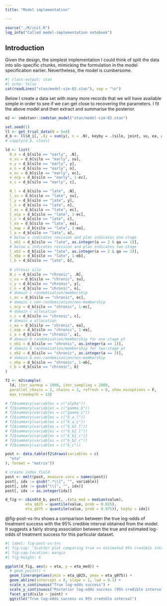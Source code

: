 ```yaml
---
title: "Model implementation"

---
```


```r
source("./R/init.R")
log_info("Called model-implementation notebook")
```



## Introduction

Given the design, the simplest implementation I could think of split the data into silo-specific chunks, mimicking the formulation in the model specification earlier.
Nevertheless, the model is cumbersome.

```r
#| class-output: stan
#| echo: false
cat(readLines("stan/model-sim-02.stan"), sep = "\n")
```

Below I create a data set with many more records that we will have available simple in order to see if we can get close to recovering the parameters.
I fit the above model and then extract and summarise the posterior.

```r
m2 <- cmdstanr::cmdstan_model("stan/model-sim-02.stan")

set.seed(1)
ll <- get_trial_data(N = 5e4)
d_b <- ll$d_i[, .(y = sum(y), n = .N), keyby = .(silo, joint, su, ea, a, qa, eb, b, ec, c, eta)]
# sapply(d_b, class)

ld <- list(
  N_e = d_b[silo == "early", .N],
  e_su = d_b[silo == "early", su],
  e_y = d_b[silo == "early", y],
  e_n = d_b[silo == "early", n],
  e_ec = d_b[silo == "early", ec],
  e_ecp = d_b[silo == "early", 1-ec],
  e_c = d_b[silo == "early", c],

  N_l = d_b[silo == "late", .N],
  l_su = d_b[silo == "late", su],
  l_y = d_b[silo == "late", y],
  l_n = d_b[silo == "late", n],
  l_ec = d_b[silo == "late", ec],
  l_ecp = d_b[silo == "late", 1-ec],
  l_c = d_b[silo == "late", c],
  l_ea = d_b[silo == "late", ea],
  l_eap = d_b[silo == "late", 1-ea],
  l_a = d_b[silo == "late", a],
  # below a indicates revision and plan indicates one-stage
  l_eb1 = d_b[silo == "late", as.integer(a == 2 & qa == 1)],
  # below a indicates revision and plan indicates two-stage
  l_eb2 = d_b[silo == "late", as.integer(a == 2 & qa == 2)],
  l_ebp = d_b[silo == "late", 1-eb],
  l_b = d_b[silo == "late", b],
  
  # chronic silo
  N_c = d_b[silo == "chronic", .N],
  c_su = d_b[silo == "chronic", su],
  c_y = d_b[silo == "chronic", y],
  c_n = d_b[silo == "chronic", n],
  # domain c randomisation/membership
  c_ec = d_b[silo == "chronic", ec],
  # domain c non-randomisation/non-membership
  c_ecp = d_b[silo == "chronic", 1-ec],
  # domain c allocation
  c_c = d_b[silo == "chronic", c],
  # domain a allocation
  c_ea = d_b[silo == "chronic", ea],
  c_eap = d_b[silo == "chronic", 1-ea],
  c_a = d_b[silo == "chronic", a],
  # domain b randomisation/membership for one-stage pt
  c_eb1 = d_b[silo == "chronic", as.integer(a == 1)],
  # domain b randomisation/membership for two-stage pt
  c_eb2 = d_b[silo == "chronic", as.integer(a == 2)],
  # domain b non-randomisation/non-membership
  c_ebp = d_b[silo == "chronic", 1-eb],
  c_b = d_b[silo == "chronic", b]
)

f2 <- m2$sample(
  ld, iter_warmup = 1000, iter_sampling = 2000,
  parallel_chains = 2, chains = 2, refresh = 0, show_exceptions = F, 
  max_treedepth = 13)

# f2$summary(variables = c("alpha"))
# f2$summary(variables = c("gamma_b"))
# f2$summary(variables = c("gamma_c"))
# f2$summary(variables = c("b_a_l"))
# f2$summary(variables = c("b_a_c"))
# f2$summary(variables = c("b_b1_l"))
# f2$summary(variables = c("b_b2_l"))
# f2$summary(variables = c("b_b1_c"))
# f2$summary(variables = c("b_b2_c"))
# f2$summary(variables = c("b_c"))

post <- data.table(f2$draws(variables = c(
  "eta"
), format = "matrix"))

# create index field
post <- melt(post, measure.vars = names(post))
post[, idx := gsub(".*\\[", "", variable)]
post[, idx := gsub("\\]", "", idx)]
post[, idx := as.integer(idx)]

d_fig <- cbind(d_b, post[, .(eta_med = median(value), 
         eta_q025 = quantile(value, prob = 0.025),
         eta_q975 = quantile(value, prob = 0.975)), keyby = idx])
```

@fig-post-vs-tru shows a comparison between the true log-odds of treatment success with the 95% credible interval obtained from the model.
It suggests a fairly strong association between the true and estimated log-odds of treatment success for this particular dataset.

```r
#| label: fig-post-vs-tru
#| fig-cap: 'Scatter plot comparing true vs estimated 95% credible interval for log-odds treatment success.'
#| fig-cap-location: margin
#| fig-height: 6

ggplot(d_fig, aes(x = eta, y = eta_med)) +
  # geom_point() +
  geom_linerange(aes(ymin = eta_q025, ymax = eta_q975)) +
  geom_abline(intercept = 0, slope = 1, lwd = 0.1) +
  scale_x_continuous("True log-odds success") +
  scale_y_continuous("Posterior log-odds success (95% credible interval)") +
  facet_grid(silo ~ joint) +
  ggtitle("True log-odds success vs 95% credible interval")
```


